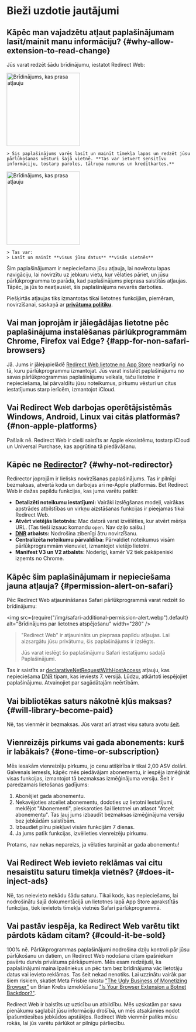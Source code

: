 
# Bieži uzdotie jautājumi

## Kāpēc man vajadzētu atļaut paplašinājumam lasīt/mainīt manu informāciju? {#why-allow-extension-to-read-change}

Jūs varat redzēt šādu brīdinājumu, iestatot Redirect Web:

<IfBrowserStore stores='appStore'>
    <Image src={PermissionAlertSafari} alt="Brīdinājums, kas prasa atļauju" width="200" margin="0 0 16px 0" hasShadow={true} />

    > Šis paplašinājums varēs lasīt un mainīt tīmekļa lapas un redzēt jūsu pārlūkošanas vēsturi šajā vietnē. **Tas var ietvert sensitīvu informāciju, tostarp paroles, tālruņa numurus un kredītkartes.**
</IfBrowserStore>

<IfBrowserStore stores='appStore' includes={false}>
    <Image src={PermissionAlertChrome} alt="Brīdinājums, kas prasa atļauju" height="200" hasRoundedCorners={true} hasShadow={true} margin="0 0 16px 0" />

    > Tas var:
    > Lasīt un mainīt **visus jūsu datus** **visās vietnēs**
</IfBrowserStore>

Šim paplašinājumam ir nepieciešama jūsu atļauja, lai novērotu lapas navigāciju, lai novirzītu uz jebkuru vietu, kur vēlaties pāriet, un jūsu pārlūkprogramma to parāda, kad paplašinājums pieprasa saistītās atļaujas. Tāpēc, ja jūs to neatļausiet, šis paplašinājums nevarēs darboties.

Piešķirtās atļaujas tiks izmantotas tikai lietotnes funkcijām, piemēram, novirzīšanai, saskaņā ar **[privātuma politiku](./privacy-policy)**.

## Vai man joprojām ir jāiegādājas lietotne pēc paplašinājuma instalēšanas pārlūkprogrammām Chrome, Firefox vai Edge? {#app-for-non-safari-browsers}

Jā. Jums ir jālejupielādē [Redirect Web lietotne no App Store](https://apps.apple.com/app/id1571283503) neatkarīgi no tā, kuru pārlūkprogrammu izmantojat. Jūs varat instalēt paplašinājumu no savas pārlūkprogrammas paplašinājumu veikala, taču lietotne ir nepieciešama, lai pārvaldītu jūsu noteikumus, pirkumu vēsturi un citus iestatījumus starp ierīcēm, izmantojot iCloud.

## Vai Redirect Web darbojas operētājsistēmās Windows, Android, Linux vai citās platformās? {#non-apple-platforms}

Pašlaik nē. Redirect Web ir cieši saistīts ar Apple ekosistēmu, tostarp iCloud un Universal Purchase, kas apgrūtina tā piedāvāšanu.

## Kāpēc ne [Redirector](https://github.com/einaregilsson/Redirector)? {#why-not-redirector}

Redirector joprojām ir lielisks novirzīšanas paplašinājums. Tas ir pilnīgi bezmaksas, atvērtā koda un darbojas arī ne-Apple platformās. Bet Redirect Web ir dažas papildu funkcijas, kas jums varētu patikt:

* **Detalizēti noteikumu iestatījumi:** Vairāki izslēgšanas modeļi, vairākas apstrādes atbilstības un virkņu aizstāšanas funkcijas ir pieejamas tikai Redirect Web.
* **Atvērt vietējās lietotnēs:** Mac datorā varat izvēlēties, kur atvērt mērķa URL. (Tas tieši izsauc komandu `open`. Nav dziļo saišu.)
* **[DNR](https://blog.mozilla.org/addons/2023/05/17/declarativenetrequest-available-in-firefox/) atbalsts:** Nodrošina zibenīgi ātru novirzīšanu.
* **Centralizēta noteikumu pārvaldība:** Pārvaldiet noteikumus visām pārlūkprogrammām vienuviet, izmantojot vietējo lietotni.
* **Manifest V3 un V2 atbalsts:** Noderīgi, kamēr V2 tiek pakāpeniski izņemts no Chrome.

## Kāpēc šim paplašinājumam ir nepieciešama jauna atļauja? {#permission-alert-on-safari}

Pēc Redirect Web atjaunināšanas Safari pārlūkprogrammā varat redzēt šo brīdinājumu:

<img src={require("/img/safari-additional-permission-alert.webp").default} alt="Brīdinājums par lietotnes atspējošanu" width="280" />

> "Redirect Web" ir atjaunināts un pieprasa papildu atļaujas. Lai aizsargātu jūsu privātumu, šis paplašinājums ir izslēgts.
>
> Jūs varat ieslēgt šo paplašinājumu Safari iestatījumu sadaļā Paplašinājumi.

Tas ir saistīts ar [declarativeNetRequestWithHostAccess](https://developer.apple.com/documentation/safariservices/safari_web_extensions/blocking_content_with_your_safari_web_extension) atļauju, kas nepieciešama [DNR](./rule-settings#type) tipam, kas ieviests 7. versijā. Lūdzu, atkārtoti iespējojiet paplašinājumu. Atvainojiet par sagādātajām neērtībām.

## Vai bibliotēkas saturs nākotnē kļūs maksas? {#will-library-become-paid}

Nē, tas vienmēr ir bezmaksas. Jūs varat arī atrast visu satura avotu [šeit](https://github.com/mshibanami/redirect-web/tree/main/library).

## Vienreizējs pirkums vai gada abonements: kurš ir labākais? {#one-time-or-subscription}

Mēs iesakām vienreizēju pirkumu, jo cenu atšķirība ir tikai 2,00 ASV dolāri.
Galvenais iemesls, kāpēc mēs piedāvājam abonementu, ir iespēja izmēģināt visas funkcijas, izmantojot tā bezmaksas izmēģinājuma versiju. Šeit ir paredzamais lietošanas gadījums:

1. Abonējiet gada abonementu.
2. Nekavējoties atceliet abonementu, dodoties uz lietotni Iestatījumi, meklējot "Abonementi", pieskaroties šai lietotnei un atlasot "Atcelt abonementu". Tas ļauj jums izbaudīt bezmaksas izmēģinājuma versiju bez jebkādām saistībām.
3. Izbaudiet pilnu piekļuvi visām funkcijām 7 dienas.
4. Ja jums patīk funkcijas, izvēlieties vienreizēju pirkumu.

Protams, nav nekas nepareizs, ja vēlaties turpināt ar gada abonementu!

## Vai Redirect Web ievieto reklāmas vai citu nesaistītu saturu tīmekļa vietnēs? {#does-it-inject-ads}

Nē, tas neievieto nekādu šādu saturu. Tikai kods, kas nepieciešams, lai nodrošinātu šajā dokumentācijā un lietotnes lapā App Store aprakstītās funkcijas, tiek ievietots tīmekļa vietnēs Safari pārlūkprogrammā.

## Vai pastāv iespēja, ka Redirect Web varētu tikt pārdots kādam citam? {#could-it-be-sold}

100% nē. Pārlūkprogrammas paplašinājumi nodrošina dziļu kontroli pār jūsu pārlūkošanu un datiem, un Redirect Web nodošana citam īpašniekam pavērtu durvis privātuma pārkāpumiem. Mēs esam redzējuši, ka paplašinājumi maina īpašniekus un pēc tam bez brīdinājuma vāc lietotāju datus vai ievieto reklāmas. Tas šeit nekad nenotiks. Lai uzzinātu vairāk par šiem riskiem, skatiet Meta Frisbie rakstu ["The Ugly Business of Monetizing Browser"](https://mattfrisbie.substack.com/p/the-ugly-business-of-monetizing-browser) un Brian Krebs izmeklēšanu ["Is Your Browser Extension a Botnet Backdoor?"](https://krebsonsecurity.com/2021/03/is-your-browser-extension-a-botnet-backdoor/).

Redirect Web ir balstīts uz uzticību un atbildību. Mēs uzskatām par savu pienākumu saglabāt jūsu informāciju drošībā, un mēs atsakāmies nodot īpašumtiesības jebkādos apstākļos. Redirect Web vienmēr paliks mūsu rokās, lai jūs varētu pārlūkot ar pilnīgu pārliecību.
